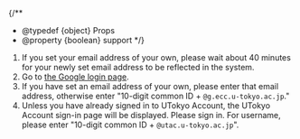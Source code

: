 
{/**
  * @typedef {object} Props
  * @property {boolean} support
  */}

1. If you set your email address of your own, please wait about 40 minutes for your newly set email address to be reflected in the system.
2. Go to [the Google login page](https://mail.google.com/a/g.ecc.u-tokyo.ac.jp).
3. If you have set an email address of your own, please enter that email address, otherwise enter "10-digit common ID + `@g.ecc.u-tokyo.ac.jp`."
4. Unless you have already signed in to UTokyo Account, the UTokyo Account sign-in page will be displayed. Please sign in. For username, please enter "10-digit common ID + `@utac.u-tokyo.ac.jp`".

<Support lang="en" show={props.support} />
